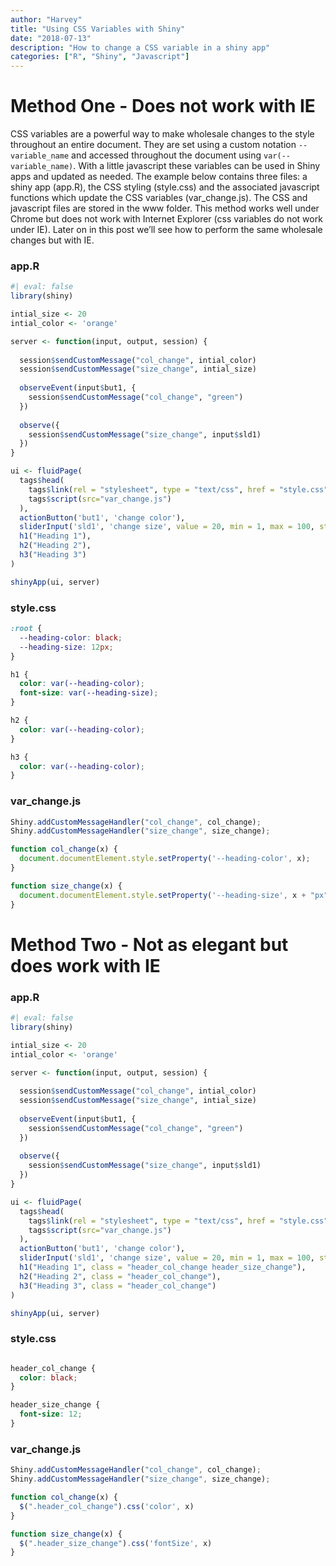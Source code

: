 ```yaml
---
author: "Harvey"
title: "Using CSS Variables with Shiny"
date: "2018-07-13"
description: "How to change a CSS variable in a shiny app"
categories: ["R", "Shiny", "Javascript"]
---
```


# Method One - Does not work with IE

CSS variables are a powerful way to make wholesale changes to the style throughout an entire document.  They are set using a custom notation `--variable_name` and accessed throughout the document using `var(--variable_name)`.  With a little javascript these variables can be used in Shiny apps and updated as needed.  The example below contains three files: a shiny app (app.R), the CSS styling (style.css) and the associated javascript functions which update the CSS variables (var\_change.js).  The CSS and javascript files are stored in the www folder.  This method works well under Chrome but does not work with Internet Explorer (css variables do not work under IE).  Later on in this post we'll see how to perform the same wholesale changes but with IE.

### app.R

```r
#| eval: false
library(shiny)

intial_size <- 20
intial_color <- 'orange'

server <- function(input, output, session) {
  
  session$sendCustomMessage("col_change", intial_color)
  session$sendCustomMessage("size_change", intial_size)
  
  observeEvent(input$but1, {
    session$sendCustomMessage("col_change", "green")
  })
  
  observe({
    session$sendCustomMessage("size_change", input$sld1)
  })
}

ui <- fluidPage(
  tags$head(
    tags$link(rel = "stylesheet", type = "text/css", href = "style.css"),
    tags$script(src="var_change.js")
  ),
  actionButton('but1', 'change color'),
  sliderInput('sld1', 'change size', value = 20, min = 1, max = 100, step = 1),
  h1("Heading 1"),
  h2("Heading 2"),
  h3("Heading 3")
)

shinyApp(ui, server)
```

### style.css

```css
:root {
  --heading-color: black;
  --heading-size: 12px;
}

h1 {
  color: var(--heading-color);
  font-size: var(--heading-size);
}

h2 {
  color: var(--heading-color);
}

h3 {
  color: var(--heading-color);
}
```

### var\_change.js

```javascript
Shiny.addCustomMessageHandler("col_change", col_change);
Shiny.addCustomMessageHandler("size_change", size_change);

function col_change(x) {
  document.documentElement.style.setProperty('--heading-color', x);
}

function size_change(x) {
  document.documentElement.style.setProperty('--heading-size', x + "px");
}
```

# Method Two - Not as elegant but does work with IE

### app.R

```r
#| eval: false
library(shiny)

intial_size <- 20
intial_color <- 'orange'

server <- function(input, output, session) {
  
  session$sendCustomMessage("col_change", intial_color)
  session$sendCustomMessage("size_change", intial_size)
  
  observeEvent(input$but1, {
    session$sendCustomMessage("col_change", "green")
  })
  
  observe({
    session$sendCustomMessage("size_change", input$sld1)
  })
}

ui <- fluidPage(
  tags$head(
    tags$link(rel = "stylesheet", type = "text/css", href = "style.css"),
    tags$script(src="var_change.js")
  ),
  actionButton('but1', 'change color'),
  sliderInput('sld1', 'change size', value = 20, min = 1, max = 100, step = 1),
  h1("Heading 1", class = "header_col_change header_size_change"),
  h2("Heading 2", class = "header_col_change"),
  h3("Heading 3", class = "header_col_change")
)

shinyApp(ui, server)
```

### style.css

```css

header_col_change {
  color: black;
}

header_size_change {
  font-size: 12;
}
```

### var\_change.js

```javascript
Shiny.addCustomMessageHandler("col_change", col_change);
Shiny.addCustomMessageHandler("size_change", size_change);

function col_change(x) {
  $(".header_col_change").css('color', x)
}

function size_change(x) {
  $(".header_size_change").css('fontSize', x)
}
```

